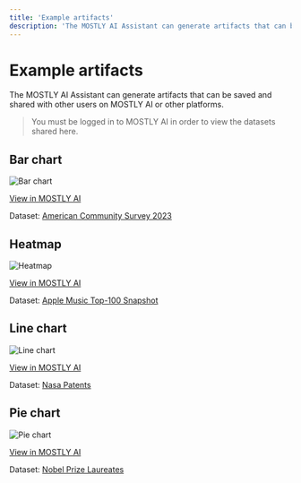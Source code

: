 ```yaml
---
title: 'Example artifacts'
description: 'The MOSTLY AI Assistant can generate artifacts that can be saved and shared with other users on MOSTLY AI or other platforms.'
---
```



# Example artifacts

The MOSTLY AI Assistant can generate artifacts that can be saved and shared with other users on MOSTLY AI or other platforms.

> You must be logged in to MOSTLY AI in order to view the datasets shared here.

## Bar chart

<Image src="/docimages/assistant/002-examples-bar.webp" alt="Bar chart" width={800} height={400} />

[View in MOSTLY AI](https://app.mostly.ai/public/artifacts/97e83975-1428-4466-bfe1-b4fc2b180fc0)

Dataset: [American Community Survey 2023](https://app.mostly.ai/d/datasets/67185554-3066-4cb4-a505-6e114c658b93)

## Heatmap

<Image src="/docimages/assistant/003-examples-heatmap.webp" alt="Heatmap" width={400} height={400} />

[View in MOSTLY AI](https://app.mostly.ai/public/artifacts/12765f03-c984-4e68-8872-365353a8093e)

Dataset: [Apple Music Top-100 Snapshot](https://app.mostly.ai/d/datasets/8d924378-dbd0-4dde-b249-81af6d41d766)

## Line chart

<Image src="/docimages/assistant/001-examples-line.webp" alt="Line chart" width={400} height={400} />

[View in MOSTLY AI](https://app.mostly.ai/public/artifacts/37cbed33-0e12-4072-959c-7dcec8909965)

Dataset: [Nasa Patents](https://app.mostly.ai/d/datasets/25fd60bc-cf32-49b4-a04f-4aee157ae657)

## Pie chart

<Image src="/docimages/assistant/004-examples-pie.webp" alt="Pie chart" width={400} height={400} />

[View in MOSTLY AI](https://app.mostly.ai/public/artifacts/412d3abb-7e5a-4a38-9d4a-78bbb243b5e5)

Dataset: [Nobel Prize Laureates](https://app.mostly.ai/d/datasets/18a99d58-2ac0-437c-8949-2e3fff8af013)

